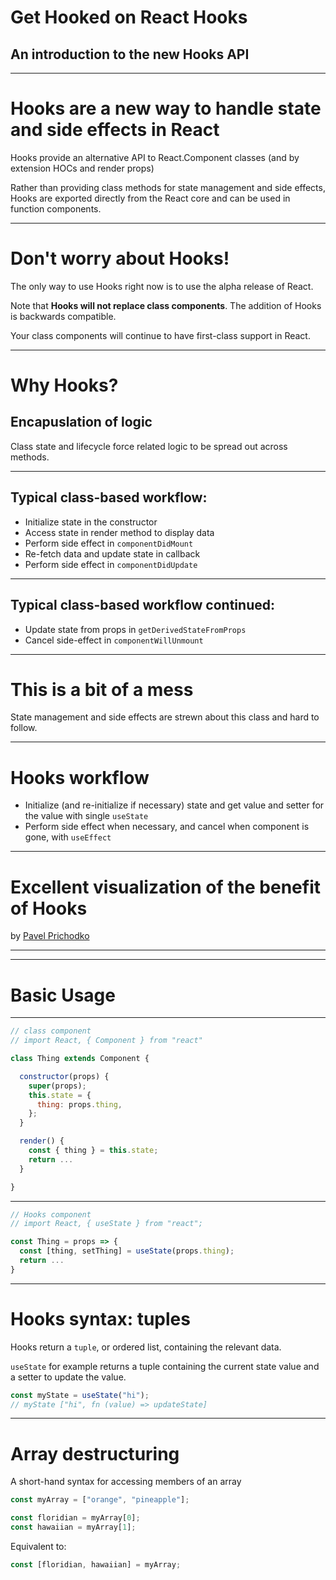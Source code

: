 
# Get Hooked on React Hooks

## An introduction to the new Hooks API

---

# Hooks are a new way to handle state and side effects in React

Hooks provide an alternative API to React.Component classes (and by extension HOCs and render props)

Rather than providing class methods for state management and side effects, Hooks are exported directly from the React core and can be used in function components.

---

# Don't worry about Hooks!

The only way to use Hooks right now is to use the alpha release of React.

Note that **Hooks will not replace class components**. The addition of Hooks is backwards compatible.

Your class components will continue to have first-class support in React.

---

# Why Hooks?

## Encapuslation of logic

Class state and lifecycle force related logic to be spread out across methods.  

---

## Typical class-based workflow:

- Initialize state in the constructor
- Access state in render method to display data
- Perform side effect in `componentDidMount`
- Re-fetch data and update state in callback
- Perform side effect in `componentDidUpdate`

---

## Typical class-based workflow continued:

- Update state from props in `getDerivedStateFromProps`
- Cancel side-effect in `componentWillUnmount`

---

# This is a bit of a mess

State management and side effects are strewn about this class and hard to follow.  

---

# Hooks workflow

- Initialize (and re-initialize if necessary) state and get value and setter for the value with single `useState`
- Perform side effect when necessary, and cancel when component is gone, with `useEffect`

---

# Excellent visualization of the benefit of Hooks

by [Pavel Prichodko](https://twitter.com/prchdk)

---

<Visualization />

---

# Basic Usage

---

```javascript
// class component
// import React, { Component } from "react"

class Thing extends Component {

  constructor(props) {
    super(props);
    this.state = {
      thing: props.thing,
    };
  }

  render() {
    const { thing } = this.state;
    return ...
  }

}
```

---


```javascript
// Hooks component
// import React, { useState } from "react";

const Thing = props => {
  const [thing, setThing] = useState(props.thing);
  return ...
}
```

---

# Hooks syntax: tuples

Hooks return a `tuple`, or ordered list, containing the relevant data.

`useState` for example returns a tuple containing the current state value and a setter to update the value.

```javascript
const myState = useState("hi");
// myState ["hi", fn (value) => updateState]
```

---

# Array destructuring

A short-hand syntax for accessing members of an array 

```javascript
const myArray = ["orange", "pineapple"];
```

```javascript
const floridian = myArray[0];
const hawaiian = myArray[1];
```

Equivalent to:

```javascript
const [floridian, hawaiian] = myArray;
```
